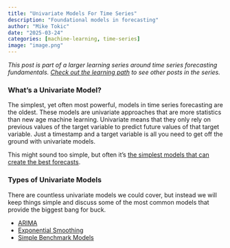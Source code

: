 ```yaml
---
title: "Univariate Models For Time Series"
description: "Foundational models in forecasting"
author: "Mike Tokic"
date: "2025-03-24"
categories: [machine-learning, time-series]
image: "image.png"
---
```


*This post is part of a larger learning series around time series forecasting fundamentals. [Check out the learning path](https://mftokic.github.io/posts/2024-09-25-ts-fundamentals/) to see other posts in the series.* 

### What's a Univariate Model?

The simplest, yet often most powerful, models in time series forecasting are the oldest. These models are univariate approaches that are more statistics than new age machine learning. Univariate means that they only rely on previous values of the target variable to predict future values of that target variable. Just a timestamp and a target variable is all you need to get off the ground with univariate models. 

This might sound too simple, but often it's [the simplest models that can create the best forecasts](https://mftokic.github.io/posts/2024-05-03-time-series-simple-models/). 

### Types of Univariate Models 

There are countless univariate models we could cover, but instead we will keep things simple and discuss some of the most common models that provide the biggest bang for buck. 

- [ARIMA](https://mftokic.github.io/posts/2025-04-10-ts-fundamentals-univariate-arima/) 
- [Exponential Smoothing](https://mftokic.github.io/posts/2025-04-30-ts-fundamentals-univariate-ets/)
- [Simple Benchmark Models](https://mftokic.github.io/posts/2025-05-12-ts-fundamentals-univariate-benchmarks/)